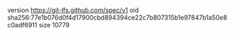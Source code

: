version https://git-lfs.github.com/spec/v1
oid sha256:77e1b076d0f4d17900cbd894394ce22c7b807315b1e97847b1a50e8c0adf6911
size 10779
